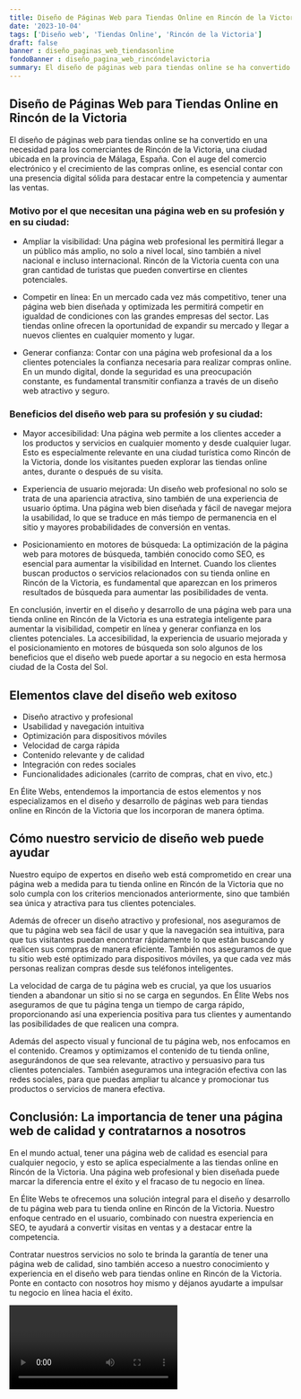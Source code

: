 ```yaml
---
title: Diseño de Páginas Web para Tiendas Online en Rincón de la Victoria
date: '2023-10-04'
tags: ['Diseño web', 'Tiendas Online', 'Rincón de la Victoria']
draft: false
banner : diseño_paginas_web_tiendasonline
fondoBanner : diseño_pagina_web_rincóndelavictoria
summary: El diseño de páginas web para tiendas online se ha convertido en una necesidad para los comerciantes de Rincón de la Victoria, una ciudad ubicada en la provincia de Málaga, España. Con el auge del comercio electrónico y el crecimiento de las compras online, es esencial contar con una presencia digital sólida para destacar entre la competencia y aumentar las ventas.
---
```


## Diseño de Páginas Web para Tiendas Online en Rincón de la Victoria

El diseño de páginas web para tiendas online se ha convertido en una necesidad para los comerciantes de Rincón de la Victoria, una ciudad ubicada en la provincia de Málaga, España. Con el auge del comercio electrónico y el crecimiento de las compras online, es esencial contar con una presencia digital sólida para destacar entre la competencia y aumentar las ventas.

### Motivo por el que necesitan una página web en su profesión y en su ciudad:

- Ampliar la visibilidad: Una página web profesional les permitirá llegar a un público más amplio, no solo a nivel local, sino también a nivel nacional e incluso internacional. Rincón de la Victoria cuenta con una gran cantidad de turistas que pueden convertirse en clientes potenciales.

- Competir en línea: En un mercado cada vez más competitivo, tener una página web bien diseñada y optimizada les permitirá competir en igualdad de condiciones con las grandes empresas del sector. Las tiendas online ofrecen la oportunidad de expandir su mercado y llegar a nuevos clientes en cualquier momento y lugar.

- Generar confianza: Contar con una página web profesional da a los clientes potenciales la confianza necesaria para realizar compras online. En un mundo digital, donde la seguridad es una preocupación constante, es fundamental transmitir confianza a través de un diseño web atractivo y seguro.

### Beneficios del diseño web para su profesión y su ciudad:

- Mayor accesibilidad: Una página web permite a los clientes acceder a los productos y servicios en cualquier momento y desde cualquier lugar. Esto es especialmente relevante en una ciudad turística como Rincón de la Victoria, donde los visitantes pueden explorar las tiendas online antes, durante o después de su visita.

- Experiencia de usuario mejorada: Un diseño web profesional no solo se trata de una apariencia atractiva, sino también de una experiencia de usuario óptima. Una página web bien diseñada y fácil de navegar mejora la usabilidad, lo que se traduce en más tiempo de permanencia en el sitio y mayores probabilidades de conversión en ventas.

- Posicionamiento en motores de búsqueda: La optimización de la página web para motores de búsqueda, también conocido como SEO, es esencial para aumentar la visibilidad en Internet. Cuando los clientes buscan productos o servicios relacionados con su tienda online en Rincón de la Victoria, es fundamental que aparezcan en los primeros resultados de búsqueda para aumentar las posibilidades de venta.

En conclusión, invertir en el diseño y desarrollo de una página web para una tienda online en Rincón de la Victoria es una estrategia inteligente para aumentar la visibilidad, competir en línea y generar confianza en los clientes potenciales. La accesibilidad, la experiencia de usuario mejorada y el posicionamiento en motores de búsqueda son solo algunos de los beneficios que el diseño web puede aportar a su negocio en esta hermosa ciudad de la Costa del Sol.

<GifSeo />

<Cta />

## Elementos clave del diseño web exitoso

- Diseño atractivo y profesional
- Usabilidad y navegación intuitiva
- Optimización para dispositivos móviles
- Velocidad de carga rápida
- Contenido relevante y de calidad
- Integración con redes sociales
- Funcionalidades adicionales (carrito de compras, chat en vivo, etc.)

En Élite Webs, entendemos la importancia de estos elementos y nos especializamos en el diseño y desarrollo de páginas web para tiendas online en Rincón de la Victoria que los incorporan de manera óptima.

## Cómo nuestro servicio de diseño web puede ayudar

Nuestro equipo de expertos en diseño web está comprometido en crear una página web a medida para tu tienda online en Rincón de la Victoria que no solo cumpla con los criterios mencionados anteriormente, sino que también sea única y atractiva para tus clientes potenciales. 

Además de ofrecer un diseño atractivo y profesional, nos aseguramos de que tu página web sea fácil de usar y que la navegación sea intuitiva, para que tus visitantes puedan encontrar rápidamente lo que están buscando y realicen sus compras de manera eficiente. También nos aseguramos de que tu sitio web esté optimizado para dispositivos móviles, ya que cada vez más personas realizan compras desde sus teléfonos inteligentes.

La velocidad de carga de tu página web es crucial, ya que los usuarios tienden a abandonar un sitio si no se carga en segundos. En Élite Webs nos aseguramos de que tu página tenga un tiempo de carga rápido, proporcionando así una experiencia positiva para tus clientes y aumentando las posibilidades de que realicen una compra.

Además del aspecto visual y funcional de tu página web, nos enfocamos en el contenido. Creamos y optimizamos el contenido de tu tienda online, asegurándonos de que sea relevante, atractivo y persuasivo para tus clientes potenciales. También aseguramos una integración efectiva con las redes sociales, para que puedas ampliar tu alcance y promocionar tus productos o servicios de manera efectiva.

## Conclusión: La importancia de tener una página web de calidad y contratarnos a nosotros

En el mundo actual, tener una página web de calidad es esencial para cualquier negocio, y esto se aplica especialmente a las tiendas online en Rincón de la Victoria. Una página web profesional y bien diseñada puede marcar la diferencia entre el éxito y el fracaso de tu negocio en línea.

En Élite Webs te ofrecemos una solución integral para el diseño y desarrollo de tu página web para tu tienda online en Rincón de la Victoria. Nuestro enfoque centrado en el usuario, combinado con nuestra experiencia en SEO, te ayudará a convertir visitas en ventas y a destacar entre la competencia.

Contratar nuestros servicios no solo te brinda la garantía de tener una página web de calidad, sino también acceso a nuestro conocimiento y experiencia en el diseño web para tiendas online en Rincón de la Victoria. Ponte en contacto con nosotros hoy mismo y déjanos ayudarte a impulsar tu negocio en línea hacia el éxito.

<Video />

<CtaBot job='Tiendas Online' city='Rincón de la Victoria'/>

<Gmaps query='Rincón de la Victoria+españa+maps' />